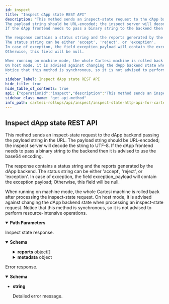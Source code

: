 ```yaml
---
id: inspect
title: "Inspect dApp state REST API"
description: "This method sends an inspect-state request to the dApp backend passing the payload string in the URL.
The payload string should be URL-encoded; the inspect server will decode the string to UTF-8.
If the dApp frontend needs to pass a binary string to the backend then it is advised to use the base64 encoding.

The response contains a status string and the reports generated by the dApp backend.
The status string can be either 'accept', 'reject', or 'exception'.
In case of exception, the field exception_payload will contain the exception payload;
Otherwise, this field will be null.

When running on machine mode, the whole Cartesi machine is rolled back after processing the inspect-state request.
On host mode, it is advised against changing the dApp backend state when processing an inspect-state request.
Notice that this method is synchronous, so it is not advised to perform resource-intensive operations.
"
sidebar_label: Inspect dApp state REST API
hide_title: true
hide_table_of_contents: true
api: {"operationId":"inspect","description":"This method sends an inspect-state request to the dApp backend passing the payload string in the URL.\nThe payload string should be URL-encoded; the inspect server will decode the string to UTF-8.\nIf the dApp frontend needs to pass a binary string to the backend then it is advised to use the base64 encoding.\n\nThe response contains a status string and the reports generated by the dApp backend.\nThe status string can be either 'accept', 'reject', or 'exception'.\nIn case of exception, the field exception_payload will contain the exception payload;\nOtherwise, this field will be null.\n\nWhen running on machine mode, the whole Cartesi machine is rolled back after processing the inspect-state request.\nOn host mode, it is advised against changing the dApp backend state when processing an inspect-state request.\nNotice that this method is synchronous, so it is not advised to perform resource-intensive operations.\n","parameters":[{"in":"path","name":"payload","required":true,"schema":{"type":"string"}}],"responses":{"200":{"description":"Inspect state response.","content":{"application/json":{"schema":{"type":"object","properties":{"status":{"type":"string","description":"Whether inspection completed or not (and why not)","enum":["Accepted","Rejected","Exception","MachineHalted","CycleLimitExceeded","TimeLimitExceeded"],"example":"Accepted"},"exception_payload":{"type":"string","description":"Payload in the Ethereum hex binary format.\nThe first two characters are '0x' followed by pairs of hexadecimal numbers that correspond to one byte.\nFor instance, '0xdeadbeef' corresponds to a payload with length 4 and bytes 222, 173, 190, 175.\nAn empty payload is represented by the string '0x'.\n","example":"0xdeadbeef"},"reports":{"type":"array","items":{"type":"object","properties":{"payload":{"type":"string","description":"Payload in the Ethereum hex binary format.\nThe first two characters are '0x' followed by pairs of hexadecimal numbers that correspond to one byte.\nFor instance, '0xdeadbeef' corresponds to a payload with length 4 and bytes 222, 173, 190, 175.\nAn empty payload is represented by the string '0x'.\n","example":"0xdeadbeef"}}}},"metadata":{"type":"object","description":"Contain the blockchain Metadata for the given inspect request","properties":{"active_epoch_index":{"type":"integer","description":"Epoch that was inspected","example":0},"current_input_index":{"type":"integer","description":"Current input index when the state was inspected"}}}}}}}},"default":{"description":"Error response.","content":{"text/plain":{"schema":{"type":"string","description":"Detailed error message.","example":"The request could not be understood by the server due to malformed syntax"}}}}},"method":"get","path":"/{payload}","servers":[{"url":"https://<dapp_inspect_url>"},{"url":"http://localhost:5005/inspect"}],"info":{"title":"Inspect-state HTTP API for Cartesi Rollups","version":"0.4.0","license":{"name":"Apache-2.0","url":"https://www.apache.org/licenses/LICENSE-2.0.html"},"description":"API that allows the dApp frontend to make inspect-state requests to the dApp backend.\n"},"postman":{"name":"Inspect dApp state REST API","description":{"content":"This method sends an inspect-state request to the dApp backend passing the payload string in the URL.\nThe payload string should be URL-encoded; the inspect server will decode the string to UTF-8.\nIf the dApp frontend needs to pass a binary string to the backend then it is advised to use the base64 encoding.\n\nThe response contains a status string and the reports generated by the dApp backend.\nThe status string can be either 'accept', 'reject', or 'exception'.\nIn case of exception, the field exception_payload will contain the exception payload;\nOtherwise, this field will be null.\n\nWhen running on machine mode, the whole Cartesi machine is rolled back after processing the inspect-state request.\nOn host mode, it is advised against changing the dApp backend state when processing an inspect-state request.\nNotice that this method is synchronous, so it is not advised to perform resource-intensive operations.\n","type":"text/plain"},"url":{"path":[":payload"],"host":["{{baseUrl}}"],"query":[],"variable":[{"disabled":false,"description":{"content":"(Required) ","type":"text/plain"},"type":"any","value":"","key":"payload"}]},"header":[{"key":"Accept","value":"application/json"}],"method":"GET"}}
sidebar_class_name: "get api-method"
info_path: cartesi-rollups/api/inspect/inspect-state-http-api-for-cartesi-rollups
---
```



## Inspect dApp state REST API



This method sends an inspect-state request to the dApp backend passing the payload string in the URL.
The payload string should be URL-encoded; the inspect server will decode the string to UTF-8.
If the dApp frontend needs to pass a binary string to the backend then it is advised to use the base64 encoding.

The response contains a status string and the reports generated by the dApp backend.
The status string can be either &#39;accept&#39;, &#39;reject&#39;, or &#39;exception&#39;.
In case of exception, the field exception_payload will contain the exception payload;
Otherwise, this field will be null.

When running on machine mode, the whole Cartesi machine is rolled back after processing the inspect-state request.
On host mode, it is advised against changing the dApp backend state when processing an inspect-state request.
Notice that this method is synchronous, so it is not advised to perform resource-intensive operations.


<details style={{"marginBottom":"1rem"}} data-collapsed={false} open={true}><summary style={{}}><strong>Path Parameters</strong></summary><div><ul><ParamsItem className={"paramsItem"} param={{"in":"path","name":"payload","required":true,"schema":{"type":"string"}}}></ParamsItem></ul></div></details><div><ApiTabs><TabItem label={"200"} value={"200"}><div>

Inspect state response.

</div><div><MimeTabs groupId={"mime-type"}><TabItem label={"application/json"} value={"application/json"}><SchemaTabs groupId={"schema-tabs"}><TabItem label={"Schema"} value={"Schema"}><details style={{}} data-collapsed={false} open={true}><summary style={{"textAlign":"left"}}><strong>Schema</strong></summary><div style={{"textAlign":"left","marginLeft":"1rem"}}></div><ul style={{"marginLeft":"1rem"}}><SchemaItem collapsible={false} name={"status"} required={false} schemaDescription={"Whether inspection completed or not (and why not)"} schemaName={"string"} qualifierMessage={"**Possible values:** [`Accepted`, `Rejected`, `Exception`, `MachineHalted`, `CycleLimitExceeded`, `TimeLimitExceeded`]"} defaultValue={undefined}></SchemaItem><SchemaItem collapsible={false} name={"exception_payload"} required={false} schemaDescription={"Payload in the Ethereum hex binary format.\nThe first two characters are '0x' followed by pairs of hexadecimal numbers that correspond to one byte.\nFor instance, '0xdeadbeef' corresponds to a payload with length 4 and bytes 222, 173, 190, 175.\nAn empty payload is represented by the string '0x'.\n"} schemaName={"string"} qualifierMessage={undefined} defaultValue={undefined}></SchemaItem><SchemaItem collapsible={true} className={"schemaItem"}><details style={{}}><summary style={{}}><strong>reports</strong><span style={{"opacity":"0.6"}}> object[]</span></summary><div style={{"marginLeft":"1rem"}}><SchemaItem collapsible={false} name={"payload"} required={false} schemaDescription={"Payload in the Ethereum hex binary format.\nThe first two characters are '0x' followed by pairs of hexadecimal numbers that correspond to one byte.\nFor instance, '0xdeadbeef' corresponds to a payload with length 4 and bytes 222, 173, 190, 175.\nAn empty payload is represented by the string '0x'.\n"} schemaName={"string"} qualifierMessage={undefined} defaultValue={undefined}></SchemaItem></div></details></SchemaItem><SchemaItem collapsible={true} className={"schemaItem"}><details style={{}}><summary style={{}}><strong>metadata</strong><span style={{"opacity":"0.6"}}> object</span></summary><div style={{"marginLeft":"1rem"}}><div style={{"marginTop":".5rem","marginBottom":".5rem"}}>

Contain the blockchain Metadata for the given inspect request

</div><SchemaItem collapsible={false} name={"active_epoch_index"} required={false} schemaDescription={"Epoch that was inspected"} schemaName={"integer"} qualifierMessage={undefined} defaultValue={undefined}></SchemaItem><SchemaItem collapsible={false} name={"current_input_index"} required={false} schemaDescription={"Current input index when the state was inspected"} schemaName={"integer"} qualifierMessage={undefined} defaultValue={undefined}></SchemaItem></div></details></SchemaItem></ul></details></TabItem><TabItem label={"Example (from schema)"} value={"Example (from schema)"}><ResponseSamples responseExample={"{\n  \"status\": \"Accepted\",\n  \"exception_payload\": \"string\",\n  \"reports\": [\n    {\n      \"payload\": \"string\"\n    }\n  ],\n  \"metadata\": {\n    \"active_epoch_index\": 0,\n    \"current_input_index\": 0\n  }\n}"} language={"json"}></ResponseSamples></TabItem></SchemaTabs></TabItem></MimeTabs></div></TabItem><TabItem label={"default"} value={"default"}><div>

Error response.

</div><div><MimeTabs groupId={"mime-type"}><TabItem label={"text/plain"} value={"text/plain"}><SchemaTabs groupId={"schema-tabs"}><TabItem label={"Schema"} value={"Schema"}><details style={{}} data-collapsed={false} open={true}><summary style={{"textAlign":"left"}}><strong>Schema</strong></summary><div style={{"textAlign":"left","marginLeft":"1rem"}}></div><ul style={{"marginLeft":"1rem"}}><li><div><strong>string</strong><div style={{"marginTop":"var(--ifm-table-cell-padding)"}}>

Detailed error message.

</div></div></li></ul></details></TabItem></SchemaTabs></TabItem></MimeTabs></div></TabItem></ApiTabs></div>
      